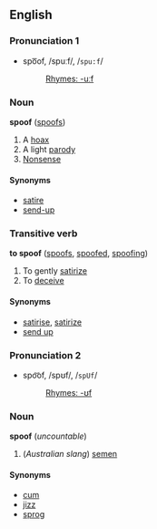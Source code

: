 ==English==
===Pronunciation 1===
*spo͞of, /spuːf/, /<tt>spu:f</tt>/
*:[[Rhymes:English:-uːf|Rhymes: -uːf]]

===Noun===
{{wikipedia}}
'''spoof''' ([[spoofs]])
#A [[hoax]]
#A light [[parody]]
#[[Nonsense]]

====Synonyms====
*[[satire]]
*[[send-up]]<!-- also [[sendup]], [[send up]] ? -->

===Transitive verb===
'''to spoof''' ([[spoofs]], [[spoofed]], [[spoofing]])

#To gently [[satirize]]
#To [[deceive]]

====Synonyms====
*[[satirise]], [[satirize]]
*[[send up]]<!-- also [[send-up]] ? -->

===Pronunciation 2===
*spo͝of, /spʊf/, /<tt>spUf</tt>/
*:[[Rhymes:English:-ʊf|Rhymes: -ʊf]]

===Noun===
'''spoof''' (''uncountable'')

# (''Australian slang'') [[semen]]

====Synonyms====
*[[cum]]
*[[jizz]]
*[[sprog]]